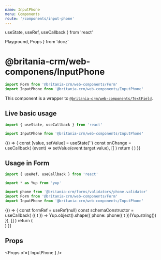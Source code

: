 ```yaml
---
name: InputPhone
menu: Components
route: '/components/input-phone'
---
```


  useState,
  useRef,
  useCallback
} from 'react'

  Playground,
  Props
} from 'docz'


# @britania-crm/web-componens/InputPhone
```js
import Form from '@britania-crm/web-components/Form'
import InputPhone from '@britania-crm/web-components/InputPhone'
```

This component is a wrapper to [`@britania-crm/web-components/TextField`](/web-components/text-field).

## Live basic usage
```js
import { useState, useCallback } from 'react'

import InputPhone from '@britania-crm/web-components/InputPhone'
```
<Playground>
  {() => {
    const [value, setValue] = useState('')
    const onChange = useCallback(
      (event) => setValue(event.target.value),
      []
    )
    return (
      <InputPhone
        detached // important to use it outside form
        value={ value }
        onChange={ onChange }
        label="Phone"
        name="phone"
      />
    )
  }}
</Playground>

## Usage in Form
```js
import { useRef, useCallback } from 'react'

import * as Yup from 'yup'

import phone from '@britania-crm/forms/validators/phone.validator'
import Form from '@britania-crm/web-components/Form'
import InputPhone from '@britania-crm/web-components/InputPhone'
```
<Playground>
  {() => {
    const formRef = useRef(null)
    const schemaConstructor = useCallback(
      ({ t }) => Yup.object().shape({ phone: phone({ t })(Yup.string()) }),
      []
    )
    return (
      <Form ref={ formRef } schemaConstructor={ schemaConstructor }>
        <InputPhone label="Phone" name="phone" />
      </Form>
    )
  }}
</Playground>

## Props
<Props of={ InputPhone } />
